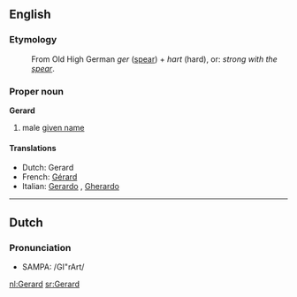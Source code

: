 ==English==

===Etymology===
:From Old High German ''ger'' ([[spear]]) + ''hart'' (hard), or: ''strong with the [[spear]]''.

===Proper noun===
'''Gerard'''

# male [[given name]]

====Translations====
*Dutch: Gerard {{m}}
*French: [[Gérard]]
*Italian: [[Gerardo]] {{m}}, [[Gherardo]] {{m}}

----

==Dutch==

===Pronunciation===
*SAMPA: /GI"rArt/

[[nl:Gerard]]
[[sr:Gerard]]